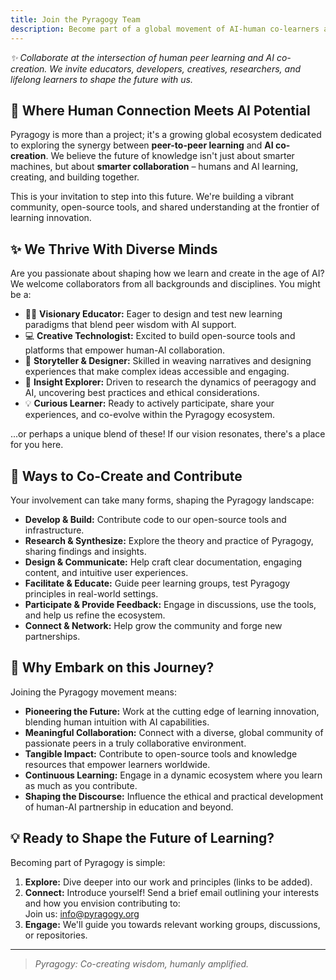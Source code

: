 ```yaml
---
title: Join the Pyragogy Team
description: Become part of a global movement of AI-human co-learners and builders. Contribute, collaborate, and co-evolve with us.
---
```



_✨ Collaborate at the intersection of human peer learning and AI co-creation. We invite educators, developers, creatives, researchers, and lifelong learners to shape the future with us._

## 🌱 Where Human Connection Meets AI Potential

Pyragogy is more than a project; it's a growing global ecosystem dedicated to exploring the synergy between **peer-to-peer learning** and **AI co-creation**. We believe the future of knowledge isn't just about smarter machines, but about **smarter collaboration** – humans and AI learning, creating, and building together.

This is your invitation to step into this future. We're building a vibrant community, open-source tools, and shared understanding at the frontier of learning innovation.

## ✨ We Thrive With Diverse Minds

Are you passionate about shaping how we learn and create in the age of AI? We welcome collaborators from all backgrounds and disciplines. You might be a:

- 🧑‍🏫 **Visionary Educator:** Eager to design and test new learning paradigms that blend peer wisdom with AI support.
- 💻 **Creative Technologist:** Excited to build open-source tools and platforms that empower human-AI collaboration.
- 🎨 **Storyteller & Designer:** Skilled in weaving narratives and designing experiences that make complex ideas accessible and engaging.
- 🔬 **Insight Explorer:** Driven to research the dynamics of peeragogy and AI, uncovering best practices and ethical considerations.
- 💡 **Curious Learner:** Ready to actively participate, share your experiences, and co-evolve within the Pyragogy ecosystem.

...or perhaps a unique blend of these! If our vision resonates, there's a place for you here.

<NewsletterSignup />


## 🚀 Ways to Co-Create and Contribute

Your involvement can take many forms, shaping the Pyragogy landscape:

- **Develop & Build:** Contribute code to our open-source tools and infrastructure.
- **Research & Synthesize:** Explore the theory and practice of Pyragogy, sharing findings and insights.
- **Design & Communicate:** Help craft clear documentation, engaging content, and intuitive user experiences.
- **Facilitate & Educate:** Guide peer learning groups, test Pyragogy principles in real-world settings.
- **Participate & Provide Feedback:** Engage in discussions, use the tools, and help us refine the ecosystem.
- **Connect & Network:** Help grow the community and forge new partnerships.

## 🤝 Why Embark on this Journey?

Joining the Pyragogy movement means:

- **Pioneering the Future:** Work at the cutting edge of learning innovation, blending human intuition with AI capabilities.
- **Meaningful Collaboration:** Connect with a diverse, global community of passionate peers in a truly collaborative environment.
- **Tangible Impact:** Contribute to open-source tools and knowledge resources that empower learners worldwide.
- **Continuous Learning:** Engage in a dynamic ecosystem where you learn as much as you contribute.
- **Shaping the Discourse:** Influence the ethical and practical development of human-AI partnership in education and beyond.

## 💡 Ready to Shape the Future of Learning?

Becoming part of Pyragogy is simple:

1. **Explore:** Dive deeper into our work and principles (links to be added).
2. **Connect:** Introduce yourself! Send a brief email outlining your interests and how you envision contributing to:  
  Join us: [info@pyragogy.org](mailto:info@pyragogy.org)
3. **Engage:** We'll guide you towards relevant working groups, discussions, or repositories.

---

> _Pyragogy: Co-creating wisdom, humanly amplified._

